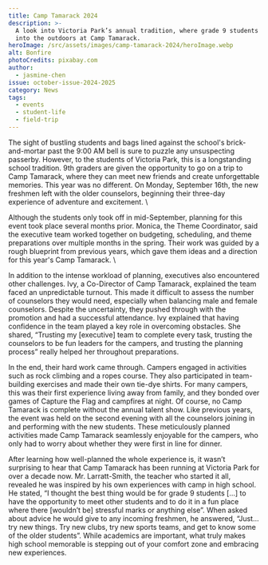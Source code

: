 ```yaml
---
title: Camp Tamarack 2024
description: >-
  A look into Victoria Park’s annual tradition, where grade 9 students adventure
  into the outdoors at Camp Tamarack.
heroImage: /src/assets/images/camp-tamarack-2024/heroImage.webp
alt: Bonfire
photoCredits: pixabay.com
author:
  - jasmine-chen
issue: october-issue-2024-2025
category: News
tags:
  - events
  - student-life
  - field-trip
---
```

The sight of bustling students and bags lined against the school's brick-and-mortar past the 9:00 AM bell is sure to puzzle any unsuspecting passerby. However, to the students of Victoria Park, this is a longstanding school tradition. 9th graders are given the opportunity to go on a trip to Camp Tamarack, where they can meet new friends and create unforgettable memories. This year was no different. On Monday, September 16th, the new freshmen left with the older counselors, beginning their three-day experience of adventure and excitement. \


Although the students only took off in mid-September, planning for this event took place several months prior. Monica, the Theme Coordinator, said the executive team worked together on budgeting, scheduling, and theme preparations over multiple months in the spring. Their work was guided by a rough blueprint from previous years, which gave them ideas and a direction for this year's Camp Tamarack. \


In addition to the intense workload of planning, executives also encountered other challenges. Ivy, a Co-Director of Camp Tamarack, explained the team faced an unpredictable turnout. This made it difficult to assess the number of counselors they would need, especially when balancing male and female counselors. Despite the uncertainty, they pushed through with the promotion and had a successful attendance. Ivy explained that having confidence in the team played a key role in overcoming obstacles. She shared, “Trusting my \[executive] team to complete every task, trusting the counselors to be fun leaders for the campers, and trusting the planning process” really helped her throughout preparations. 



In the end, their hard work came through. Campers engaged in activities such as rock climbing and a ropes course. They also participated in team-building exercises and made their own tie-dye shirts. For many campers, this was their first experience living away from family, and they bonded over games of Capture the Flag and campfires at night. Of course, no Camp Tamarack is complete without the annual talent show. Like previous years, the event was held on the second evening with all the counselors joining in and performing with the new students. These meticulously planned activities made Camp Tamarack seamlessly enjoyable for the campers, who only had to worry about whether they were first in line for dinner. 



After learning how well-planned the whole experience is, it wasn’t surprising to hear that Camp Tamarack has been running at Victoria Park for over a decade now. Mr. Larratt-Smith, the teacher who started it all, revealed he was inspired by his own experiences with camp in high school. He stated, “I thought the best thing would be for grade 9 students \[...] to have the opportunity to meet other students and to do it in a fun place where there \[wouldn’t be] stressful marks or anything else”. When asked about advice he would give to any incoming freshmen, he answered, “Just... try new things. Try new clubs, try new sports teams, and get to know some of the older students”. While academics are important, what truly makes high school memorable is stepping out of your comfort zone and embracing new experiences.
